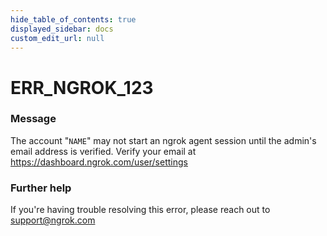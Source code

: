 ```yaml
---
hide_table_of_contents: true
displayed_sidebar: docs
custom_edit_url: null
---
```



# ERR_NGROK_123

### Message

The account "`NAME`" may not start an ngrok agent session until the admin's email address is verified. Verify your email at https://dashboard.ngrok.com/user/settings

### Further help

If you're having trouble resolving this error, please reach out to [support@ngrok.com](mailto:support@ngrok.com?subject=Help%20with%20ERR_NGROK_123)

<ErrorDetails error="err_ngrok_123" />
